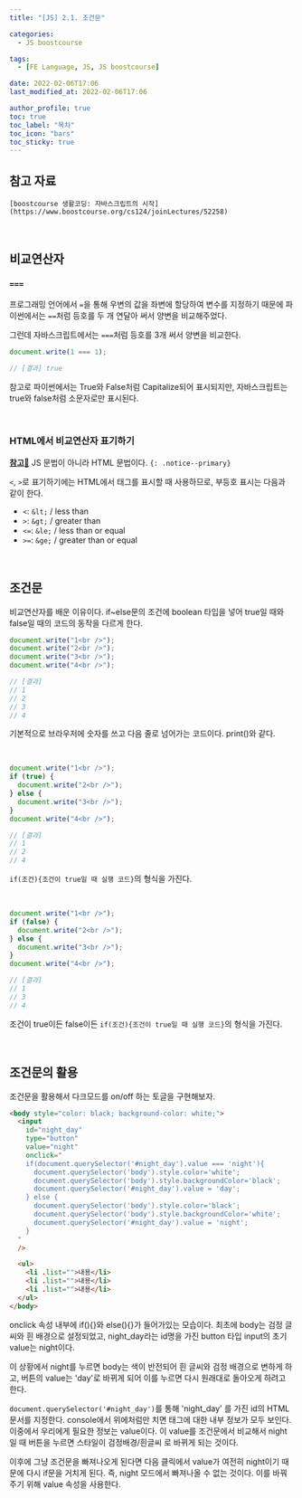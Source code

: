 ```yaml
---
title: "[JS] 2.1. 조건문"

categories:
  - JS boostcourse

tags:
  - [FE Language, JS, JS boostcourse]

date: 2022-02-06T17:06
last_modified_at: 2022-02-06T17:06

author_profile: true
toc: true
toc_label: "목차"
toc_icon: "bars"
toc_sticky: true
---
```


## 참고 자료

`[boostcourse 생활코딩: 자바스크립트의 시작](https://www.boostcourse.org/cs124/joinLectures/52258)`

<br />

## 비교연산자

### `===`

프로그래밍 언어에서 `=`을 통해 우변의 값을 좌변에 할당하여 변수를 지정하기 때문에 파이썬에서는 `==`처럼 등호를 두 개 연달아 써서 양변을 비교해주었다.

그런데 자바스크립트에서는 `===`처럼 등호를 3개 써서 양변을 비교한다.

```js
document.write(1 === 1);

// [결과] true
```

참고로 파이썬에서는 True와 False처럼 Capitalize되어 표시되지만, 자바스크립트는 true와 false처럼 소문자로만 표시된다.

<br />

### HTML에서 비교연산자 표기하기

<u>**참고**📣</u> JS 문법이 아니라 HTML 문법이다.
`{: .notice--primary}`

`<`, `>`로 표기하기에는 HTML에서 태그를 표시할 때 사용하므로, 부등호 표시는 다음과 같이 한다.

- `<`: `&lt;` / less than
- `>`: `&gt;` / greater than
- `<=`: `&le;` / less than or equal
- `>=`: `&ge;` / greater than or equal

<br />

## 조건문

비교연산자를 배운 이유이다. if~else문의 조건에 boolean 타입을 넣어 true일 때와 false일 때의 코드의 동작을 다르게 한다.

```js
document.write("1<br />");
document.write("2<br />");
document.write("3<br />");
document.write("4<br />");

// [결과]
// 1
// 2
// 3
// 4
```

기본적으로 브라우저에 숫자를 쓰고 다음 줄로 넘어가는 코드이다. print()와 같다.

<br />

```js
document.write("1<br />");
if (true) {
  document.write("2<br />");
} else {
  document.write("3<br />");
}
document.write("4<br />");

// [결과]
// 1
// 2
// 4
```

`if(조건){조건이 true일 때 실행 코드}`의 형식을 가진다.

<br />

```js
document.write("1<br />");
if (false) {
  document.write("2<br />");
} else {
  document.write("3<br />");
}
document.write("4<br />");

// [결과]
// 1
// 3
// 4
```

조건이 true이든 false이든 `if(조건){조건이 true일 때 실행 코드}`의 형식을 가진다.

<br />

## 조건문의 활용

조건문을 활용해서 다크모드를 on/off 하는 토글을 구현해보자.

```html
<body style="color: black; background-color: white;">
  <input
    id="night_day"
    type="button"
    value="night"
    onclick="
    if(document.querySelector('#night_day').value === 'night'){
      document.querySelector('body').style.color='white';
      document.querySelector('body').style.backgroundColor='black';
      document.querySelector('#night_day').value = 'day';
    } else {
      document.querySelector('body').style.color='black';
      document.querySelector('body').style.backgroundColor='white';
      document.querySelector('#night_day').value = 'night';
    }
  "
  />

  <ul>
    <li .list="">내용</li>
    <li .list="">내용</li>
    <li .list="">내용</li>
  </ul>
</body>
```

onclick 속성 내부에 if(){}와 else(){}가 들어가있는 모습이다. 최초에 body는 검정 글씨와 흰 배경으로 설정되었고, night_day라는 id명을 가진 button 타입 input의 초기 value는 night이다.

이 상황에서 night를 누르면 body는 색이 반전되어 흰 글씨와 검정 배경으로 변하게 하고, 버튼의 value는 'day'로 바뀌게 되어 이를 누르면 다시 원래대로 돌아오게 하려고 한다.

`document.querySelector('#night_day')`를 통해 'night_day' 를 가진 id의 HTML 문서를 지정한다. console에서 위에처럼만 치면 태그에 대한 내부 정보가 모두 보인다. 이중에서 우리에게 필요한 정보는 value이다. 이 value를 조건문에서 비교해서 night일 때 버튼을 누르면 스타일이 검정배경/흰글씨 로 바뀌게 되는 것이다.

이후에 그냥 조건문을 빠져나오게 된다면 다음 클릭에서 value가 여전히 night이기 때문에 다시 if문을 거치게 된다. 즉, night 모드에서 빠져나올 수 없는 것이다. 이를 바꿔주기 위해 value 속성을 사용한다.
